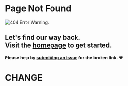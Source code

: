 # Page Not Found

![404 Error Warning.](/img/icons/404-page.svg)

## Let's find our way back. <br /> Visit the [homepage](/) to get started.

#### Please help by [submitting an issue](https://github.com/inkonchain/docs/issues/new) for the broken link. ❤️

# CHANGE
